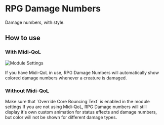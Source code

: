 
# RPG Damage Numbers

<ModuleInfo/>

Damage numbers, with style.

## How to use

### With Midi-QoL

<Image src="/images/RPG-Damage-Numbers/Rdnsettings.png" alt="Module Settings"   className={styles.wikiimage}/>

If you have Midi-QoL in use, RPG Damage Numbers will automatically show
colored damage numbers whenever a creature is damaged.

### Without Midi-QoL

<Callout type='warning' emoji='⚠️'>
Make sure that `Override Core Bouncing Text` is enabled in the module
settings
</Callout>
If you are not using Midi-QoL, RPG Damage numbers will still display
it's own custom animation for status effects and damage numbers, but
color will not be shown for different damage types.
